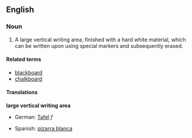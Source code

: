 ==English==

===Noun===
{{en-noun-reg}}

# A large vertical writing area, finished with a hard white material, which can be written upon using special markers and subsequently erased.

====Related terms====
*[[blackboard]]
*[[chalkboard]]

====Translations====
'''large vertical writing area'''
{{top}}
*German: [[Tafel]] ''f''
{{mid}}
*Spanish: [[pizarra blanca]] {{f}}
{{bottom}}